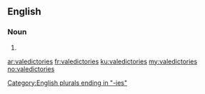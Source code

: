 ==English==

===Noun===
{{head|en|plural}}

# {{plural of|valedictory|lang=en|nocat=1}}

[[Category:English plurals ending in "-ies"]]

[[ar:valedictories]]
[[fr:valedictories]]
[[ku:valedictories]]
[[my:valedictories]]
[[no:valedictories]]